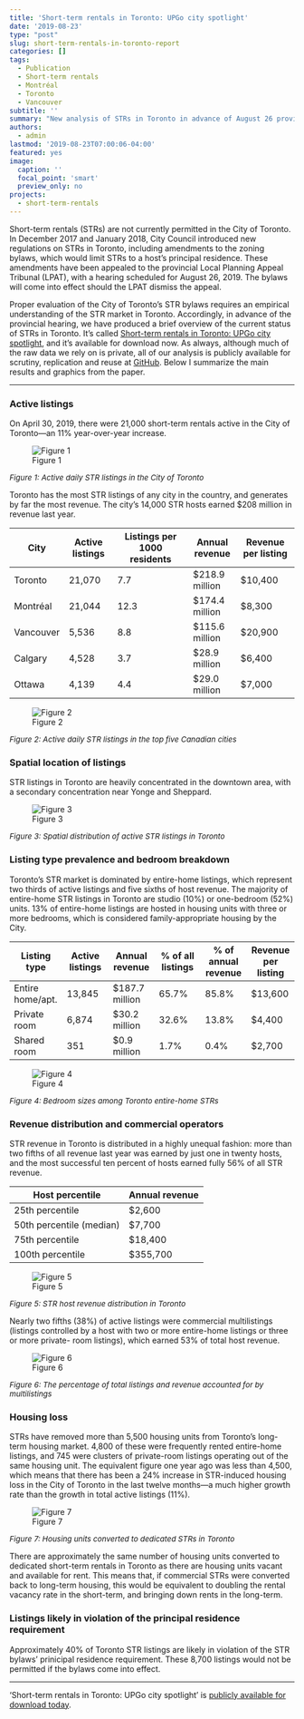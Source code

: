 ```yaml
---
title: 'Short-term rentals in Toronto: UPGo city spotlight'
date: '2019-08-23'
type: "post"
slug: short-term-rentals-in-toronto-report
categories: []
tags:
  - Publication
  - Short-term rentals
  - Montréal
  - Toronto
  - Vancouver
subtitle: ''
summary: "New analysis of STRs in Toronto in advance of August 26 provincial hearing"
authors:
  - admin
lastmod: '2019-08-23T07:00:06-04:00'
featured: yes
image:
  caption: ''
  focal_point: 'smart'
  preview_only: no
projects:
  - short-term-rentals
---
```


Short-term rentals (STRs) are not currently permitted in the City of Toronto. In December 2017 and January 2018, City Council introduced new regulations on STRs in Toronto, including amendments to the zoning bylaws, which would limit STRs to a host's principal residence. These amendments have been appealed to the provincial Local Planning Appeal Tribunal (LPAT), with a hearing scheduled for August 26, 2019. The bylaws will come into effect should the LPAT dismiss the appeal.

Proper evaluation of the City of Toronto’s STR bylaws requires an empirical understanding of the STR market in Toronto. Accordingly, in advance of the provincial hearing, we have produced a brief overview of the current status of STRs in Toronto. It's called [Short-term rentals in Toronto: UPGo city spotlight](/publication/short-term-rentals-in-toronto), and it's available for download now. As always, although much of the raw data we rely on is private, all of our analysis is publicly available for scrutiny, replication and reuse at [GitHub](https://github.com/UPGo-McGill/toronto-analysis). Below I summarize the main results and graphics from the paper.

---

### Active listings

On April 30, 2019, there were 21,000 short-term rentals active in the City of Toronto—an 11% year-over-year increase.

![Figure 1](figure_1.png)
<p style="font-size:10pt; font-style:italic">Figure 1: Active daily STR listings in the City of Toronto</p>

Toronto has the most STR listings of any city in the country, and generates by far the most revenue. The city's 14,000 STR hosts earned $208 million in revenue last year.

|City       | Active listings | Listings per 1000 residents | Annual revenue | Revenue per listing |
|-----------|-----------------|-----------------------------|----------------|---------------------|
| Toronto   | 21,070          | 7.7                         | $218.9 million | $10,400             |
| Montréal  | 21,044          | 12.3                        | $174.4 million | $8,300              |
| Vancouver | 5,536           | 8.8                         | $115.6 million | $20,900             |
| Calgary   | 4,528           | 3.7                         | $28.9 million  | $6,400              |
| Ottawa    | 4,139           | 4.4                         | $29.0 million  | $7,000              |

![Figure 2](figure_2.png)
<p style="font-size:10pt; font-style:italic">Figure 2: Active daily STR listings in the top five Canadian cities</p>

### Spatial location of listings

STR listings in Toronto are heavily concentrated in the downtown area, with a secondary concentration near Yonge and Sheppard.

![Figure 3](figure_3.png)
<p style="font-size:10pt; font-style:italic">Figure 3: Spatial distribution of active STR listings in Toronto</p>

### Listing type prevalence and bedroom breakdown

Toronto’s STR market is dominated by entire-home listings, which represent two thirds of active listings and five sixths of host revenue. The majority of entire-home STR listings in Toronto are studio (10%) or one-bedroom (52%) units. 13% of entire-home listings are hosted in housing units with three or more bedrooms, which is considered family-appropriate housing by the City.

| Listing type | Active listings | Annual revenue |	% of all listings | % of annual revenue |	Revenue per listing |
|---|---|---|---|---|---|
| Entire home/apt. |	13,845 | $187.7 million | 65.7% | 85.8% | $13,600 |
| Private room     |	6,874  |	$30.2 million |	32.6% |	13.8%	| $4,400  |
| Shared room      |	351    |	$0.9 million  |	1.7%  |	0.4%  |	$2,700  |

![Figure 4](figure_4.png)
<p style="font-size:10pt; font-style:italic">Figure 4: Bedroom sizes among Toronto entire-home STRs</p>

### Revenue distribution and commercial operators

STR revenue in Toronto is distributed in a highly unequal fashion: more than two fifths of all revenue last year was earned by just one in twenty hosts, and the most successful ten percent of hosts earned fully 56% of all STR revenue.

| Host percentile | Annual revenue |
| ----------------|----------------|
| 25th percentile |	$2,600         |
| 50th percentile (median) | $7,700 |
| 75th percentile |	$18,400        |
| 100th percentile | $355,700      |

![Figure 5](figure_5.png)
<p style="font-size:10pt; font-style:italic">Figure 5: STR host revenue distribution in Toronto</p>

Nearly two fifths (38%) of active listings were commercial multilistings (listings controlled by a host with two or more entire-home listings or three or more private- room listings), which earned 53% of total host revenue.

![Figure 6](figure_6.png)
<p style="font-size:10pt; font-style:italic">Figure 6: The percentage of total listings and revenue accounted for by multilistings</p>

### Housing loss

STRs have removed more than 5,500 housing units from Toronto’s long-term housing market. 4,800 of these were frequently rented entire-home listings, and 745 were clusters of private-room listings operating out of the same housing unit. The equivalent figure one year ago was less than 4,500, which means that there has been a 24% increase in STR-induced housing loss in the City of Toronto in the last twelve months—a much higher growth rate than the growth in total active listings (11%).

![Figure 7](figure_7.png)
<p style="font-size:10pt; font-style:italic">Figure 7: Housing units converted to dedicated STRs in Toronto</p>

There are approximately the same number of housing units converted to dedicated short-term rentals in Toronto as there are housing units vacant and available for rent. This means that, if commercial STRs were converted back to long-term housing, this would be equivalent to doubling the rental vacancy rate in the short-term, and bringing down rents in the long-term.

### Listings likely in violation of the principal residence requirement

Approximately 40% of Toronto STR listings are likely in violation of the STR bylaws’ prinicipal residence requirement. These 8,700 listings would not be permitted if the bylaws come into effect.

---

'Short-term rentals in Toronto: UPGo city spotlight' is [publicly available for download today](/publication/short-term-rentals-in-toronto).